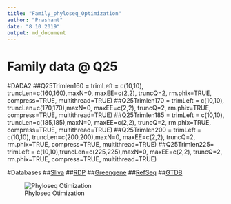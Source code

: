```yaml
---
title: "Family_phyloseq_Optimization"
author: "Prashant"
date: "8 10 2019"
output: md_document
---
```



# **Family data @ Q25**
#DADA2
  ##Q25Trimlen160 = trimLeft = c(10,10), truncLen=c(160,160),maxN=0, maxEE=c(2,2), truncQ=2, rm.phix=TRUE, compress=TRUE, multithread=TRUE)
  ##Q25Trimlen170 = trimLeft = c(10,10), truncLen=c(170,170),maxN=0, maxEE=c(2,2), truncQ=2, rm.phix=TRUE, compress=TRUE, multithread=TRUE)
  ##Q25Trimlen185 = trimLeft = c(10,10), truncLen=c(185,185),maxN=0, maxEE=c(2,2), truncQ=2, rm.phix=TRUE, compress=TRUE, multithread=TRUE)
  ##Q25Trimlen200 = trimLeft = c(10,10), truncLen=c(200,200),maxN=0, maxEE=c(2,2), truncQ=2, rm.phix=TRUE, compress=TRUE, multithread=TRUE)
  ##Q25Trimlen225= trimLeft = c(10,10),truncLen=c(225,225),maxN=0, maxEE=c(2,2), truncQ=2, rm.phix=TRUE, compress=TRUE, multithread=TRUE)
  

#Databases
##[Sliva](https://zenodo.org/record/1172783#.XZtAbSBS-Uk)
##[RDP](https://zenodo.org/record/801828#.XZtAgyBS-Uk)
##[Greengene](https://zenodo.org/record/158955#.XZtApSBS-Uk)
##[RefSeq](https://zenodo.org/record/2541239#.XZtAzSBS-Uk)
##[GTDB](https://zenodo.org/record/2541239#.XZtA9yBS-Uk)

![Phyloseq Otimization](Phyloseq_Optimization.png)



